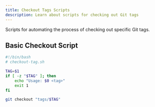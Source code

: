 ```yaml
---
title: Checkout Tags Scripts
description: Learn about scripts for checking out Git tags
---
```

Scripts for automating the process of checking out specific Git tags.

## Basic Checkout Script

```bash
#!/bin/bash
# checkout-tag.sh

TAG=$1
if [ -z "$TAG" ]; then
    echo "Usage: $0 <tag>"
    exit 1
fi

git checkout "tags/$TAG"
```
